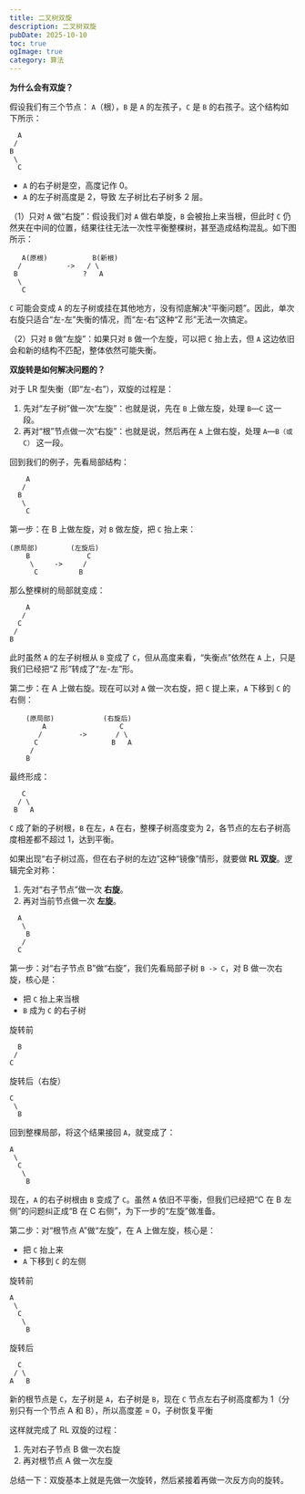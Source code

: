 ```yaml
---
title: 二叉树双旋
description: 二叉树双旋
pubDate: 2025-10-10
toc: true
ogImage: true
category: 算法
---
```


**为什么会有双旋？**

假设我们有三个节点： `A`（根），`B` 是 `A` 的左孩子，`C` 是 `B` 的右孩子。这个结构如下所示：

```
  A
 /
B
 \
  C
```

- `A` 的右子树是空，高度记作 0。
- `A` 的左子树高度是 2，导致 左子树比右子树多 2 层。

（1）只对 `A` 做“右旋”：假设我们对 `A` 做右单旋，`B` 会被抬上来当根，但此时 `C` 仍然夹在中间的位置，结果往往无法一次性平衡整棵树，甚至造成结构混乱。如下图所示：

```
   A(原根)           B(新根)
  /           ->   / \
 B                ?   A
  \
   C
```

`C` 可能会变成 `A` 的左子树或挂在其他地方，没有彻底解决“平衡问题”。因此，单次右旋只适合“左-左”失衡的情况，而“左-右”这种“Z 形”无法一次搞定。

（2）只对 `B` 做“左旋”：如果只对 `B` 做一个左旋，可以把 `C` 抬上去，但 `A` 这边依旧会和新的结构不匹配，整体依然可能失衡。

**双旋转是如何解决问题的？**

对于 LR 型失衡（即“左-右”），双旋的过程是：

1. 先对“左子树”做一次“左旋”：也就是说，先在 `B` 上做左旋，处理 `B`—`C` 这一段。
2. 再对“根”节点做一次“右旋”：也就是说，然后再在 `A` 上做右旋，处理 `A`—`B（或 C）` 这一段。

回到我们的例子，先看局部结构：

```
    A
   /
  B
   \
    C
```

第一步：在 B 上做左旋，对 `B` 做左旋，把 `C` 抬上来：

```
(原局部)        (左旋后)
    B              C
     \     ->     /
      C          B
```

那么整棵树的局部就变成：

```
    A
   /
  C
 /
B
```

此时虽然 `A` 的左子树根从 `B` 变成了 `C`，但从高度来看，“失衡点”依然在 `A` 上，只是我们已经把“Z 形”转成了“左-左”形。

第二步：在 A 上做右旋。现在可以对 `A` 做一次右旋，把 `C` 提上来，`A` 下移到 `C` 的右侧：

```
    (原局部)            (右旋后)
        A                  C
       /         ->       / \
      C                  B   A
     /
    B
```

最终形成：

```
   C
  / \
 B   A
```

`C` 成了新的子树根，`B` 在左，`A` 在右，整棵子树高度变为 2，各节点的左右子树高度相差都不超过 1，达到平衡。

如果出现“右子树过高，但在右子树的左边”这种“镜像”情形，就要做 **RL 双旋**。逻辑完全对称：

1. 先对“右子节点”做一次 **右旋**。
2. 再对当前节点做一次 **左旋**。

```
  A
   \
    B
   /
  C
```

第一步：对“右子节点 B”做“右旋”，我们先看局部子树 `B -> C`，对 B 做一次右旋，核心是：

- 把 `C` 抬上来当根
- `B` 成为 `C` 的右子树

旋转前

```
  B
 /
C
```

旋转后（右旋）

```
C
 \
  B
```

回到整棵局部，将这个结果接回 `A`，就变成了：

```
A
 \
  C
   \
    B
```

现在，`A` 的右子树根由 `B` 变成了 `C`。虽然 `A` 依旧不平衡，但我们已经把“C 在 B 左侧”的问题纠正成“B 在 C 右侧”，为下一步的“左旋”做准备。

第二步：对“根节点 A”做“左旋”，在 A 上做左旋，核心是：

- 把 `C` 抬上来
- `A` 下移到 `C` 的左侧

旋转前

```
A
 \
  C
   \
    B
```

旋转后

```
  C
 / \
A   B
```

新的根节点是 `C`，左子树是 `A`，右子树是 `B`，现在 `C` 节点左右子树高度都为 1（分别只有一个节点 A 和 B），所以高度差 = 0，子树恢复平衡

这样就完成了 RL 双旋的过程：

1. 先对右子节点 B 做一次右旋
2. 再对根节点 A 做一次左旋

总结一下：双旋基本上就是先做一次旋转，然后紧接着再做一次反方向的旋转。
